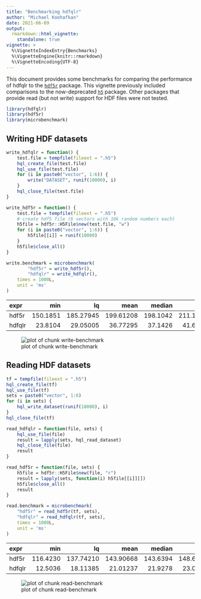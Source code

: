 ```yaml
---
title: "Benchmarking hdfqlr"
author: "Michael Koohafkan"
date: 2021-06-09
output: 
  rmarkdown::html_vignette:
    standalone: true
vignette: >
  %\VignetteIndexEntry{Benchmarks}
  %\VignetteEngine{knitr::rmarkdown}
  %\VignetteEncoding{UTF-8}
---
```


This document provides some benchmarks for comparing the performance
of hdfqlr to the 
[`hdf5r`](https://cran.r-project.org/package=hdf5r) package. This vignette
previously included comparisons to the 
now-deprecated
[`h5`](https://cran.r-project.org/package=h5) package. 
Other packages that provide read (but not write) support for HDF files
were not tested.




```r
library(hdfqlr)
library(hdf5r)
library(microbenchmark)
```


## Writing HDF datasets


```r
write_hdfqlr = function() {
	test.file = tempfile(fileext = ".h5")
	hql_create_file(test.file)
	hql_use_file(test.file)
	for (i in paste0("vector", 1:6)) {
		write("DATASET", runif(10000), i)
	}
	hql_close_file(test.file)
}

write_hdf5r = function() {
	test.file = tempfile(fileext = ".h5")
	# create hdf5 file (6 vectors with 10k random numbers each)
	h5file = hdf5r::H5File$new(test.file, "w")
	for (i in paste0("vector", 1:6)) {
		h5file[[i]] = runif(10000)
	}
	h5file$close_all()
}

write.benchmark = microbenchmark(
		"hdf5r" = write_hdf5r(),
		"hdfqlr" = write_hdfqlr(),
	times = 1000L,
	unit = 'ms'
)
```


|expr   |      min|        lq|      mean|   median|        uq|      max| neval|
|:------|--------:|---------:|---------:|--------:|---------:|--------:|-----:|
|hdf5r  | 150.1851| 185.27945| 199.61208| 198.1042| 211.18990| 399.0265|  1000|
|hdfqlr |  23.8104|  29.05005|  36.77295|  37.1426|  41.68425|  88.0541|  1000|

![plot of chunk write-benchmark](./write-benchmark-1.png)



## Reading HDF datasets


```r
tf = tempfile(fileext = ".h5")
hql_create_file(tf)
hql_use_file(tf)
sets = paste0("vector", 1:6)
for (i in sets) {
	hql_write_dataset(runif(10000), i)
}
hql_close_file(tf)

read_hdfqlr = function(file, sets) {
	hql_use_file(file)
	result = lapply(sets, hql_read_dataset)
	hql_close_file(file)
	result
}

read_hdf5r = function(file, sets) {
	h5file = hdf5r::H5File$new(file, "r")
	result = lapply(sets, function(i) h5file[[i]][])
	h5file$close_all()
	result
}

read.benchmark = microbenchmark(
	"hdf5r" = read_hdf5r(tf, sets),
	"hdfqlr" = read_hdfqlr(tf, sets),
	times = 1000L,
	unit = 'ms'
)
```


|expr   |      min|        lq|      mean|   median|       uq|      max| neval|
|:------|--------:|---------:|---------:|--------:|--------:|--------:|-----:|
|hdf5r  | 116.4230| 137.74210| 143.90668| 143.6394| 148.6843| 219.4179|  1000|
|hdfqlr |  12.5036|  18.11385|  21.01237|  21.9278|  23.0107|  41.2884|  1000|

![plot of chunk read-benchmark](./read-benchmark-1.png)
